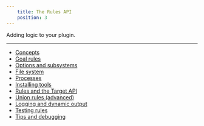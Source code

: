 ```yaml
---
    title: The Rules API
    position: 3
---
```


Adding logic to your plugin.

---

- [Concepts](./concepts.mdx)
- [Goal rules](./goal-rules.mdx)
- [Options and subsystems](./options-and-subsystems.mdx)
- [File system](./file-system.mdx)
- [Processes](./processes.mdx)
- [Installing tools](./installing-tools.mdx)
- [Rules and the Target API](./rules-and-the-target-api.mdx)
- [Union rules (advanced)](./union-rules-(advanced).mdx)
- [Logging and dynamic output](./logging-and-dynamic-output.mdx)
- [Testing rules](./testing-plugins.mdx)
- [Tips and debugging](./tips-and-debugging.mdx)










